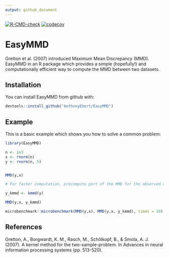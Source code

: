```yaml
---
output: github_document
---
```


<!-- badges: start -->
[![R-CMD-check](https://github.com/AnthonyEbert/EasyMMD/workflows/R-CMD-check/badge.svg)](https://github.com/AnthonyEbert/EasyMMD/actions)
[![codecov](https://codecov.io/gh/AnthonyEbert/EasyMMD/branch/master/graph/badge.svg)](https://codecov.io/gh/AnthonyEbert/EasyMMD)
<!-- badges: end -->


<!-- README.md is generated from README.Rmd. Please edit that file -->

# EasyMMD

Gretton et al. (2007) introduced Maximum Mean Discrepancy (MMD). EasyMMD in an R package which provides a simple (hopefully!) and computationally efficient way to compute the MMD between two datasets.   

## Installation

You can install EasyMMD from github with:

```r
devtools::install_github("AnthonyEbert/EasyMMD")
```

## Example

This is a basic example which shows you how to solve a common problem:

```r
library(EasyMMD)

n <- 1e3
x <- rnorm(n)
y <- rnorm(n, 5)


MMD(y,x)

# For faster computation, precompute part of the MMD for the observed data y

y_kmmd <- kmmd(y)

MMD(y,x, y_kmmd)

microbenchmark::microbenchmark(MMD(y,x), MMD(y,x, y_kmmd), times = 10)
```

## References

Gretton, A., Borgwardt, K. M., Rasch, M., Schölkopf, B., & Smola, A. J. (2007). A kernel method for the two-sample-problem. In Advances in neural information processing systems (pp. 513-520).
